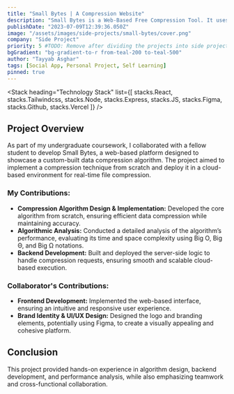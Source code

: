 ```yaml
---
title: "Small Bytes | A Compression Website"
description: "Small Bytes is a Web-Based Free Compression Tool. It uses the LZW Compression algorithm to compress your files. This application is a university project. It is very simple and easy to use. This project is basically implemented to show how LZW Compression works. This Web Application is made using React, TailWind CSS and Node.js."
publishDate: "2023-07-09T12:39:36.050Z"
image: "/assets/images/side-projects/small-bytes/cover.png"
company: "Side Project"
priority: 5 #TODO: Remove after dividing the projects into side projects.
bgGradient: "bg-gradient-to-r from-teal-200 to-teal-500"
author: "Tayyab Asghar"
tags: [Social App, Personal Project, Self Learning]
pinned: true
---
```



<LiveButtons primary="https://small-bytes-henna.vercel.app" secondary="https://github.com/TayyabAsghar/SmallBytes" />

<LightBoxImage
  noBorder
  alt="Small Bytes"
  gradient="bg-gradient-to-r from-teal-200 to-teal-500"
  src="/assets/images/side-projects/small-bytes/cover.png"
/>

<Stack
  heading="Technology Stack"
  list={[
    stacks.React,
    stacks.Tailwindcss,
    stacks.Node,
    stacks.Express,
    stacks.JS,
    stacks.Figma,
    stacks.Github,
    stacks.Vercel
  ]}
/>

## Project Overview

As part of my undergraduate coursework, I collaborated with a fellow student to develop Small Bytes, a web-based platform 
designed to showcase a custom-built data compression algorithm. The project aimed to implement a compression technique from 
scratch and deploy it in a cloud-based environment for real-time file compression.

### My Contributions:
- **Compression Algorithm Design & Implementation:** Developed the core algorithm from scratch, ensuring efficient data compression 
while maintaining accuracy.
- **Algorithmic Analysis:** Conducted a detailed analysis of the algorithm’s performance, evaluating its time and space complexity 
using Big O, Big Θ, and Big Ω notations.
- **Backend Development:** Built and deployed the server-side logic to handle compression requests, ensuring smooth and scalable 
cloud-based execution.

### Collaborator's Contributions:
- **Frontend Development:** Implemented the web-based interface, ensuring an intuitive and responsive user experience.
- **Brand Identity & UI/UX Design:** Designed the logo and branding elements, potentially using Figma, to create a visually 
appealing and cohesive platform.

## Conclusion

This project provided hands-on experience in algorithm design, backend development, and performance analysis, while also 
emphasizing teamwork and cross-functional collaboration.
